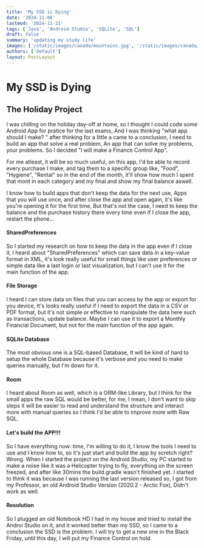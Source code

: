 ```yaml
---
title: 'My SSD is Dying'
date: '2024-11-06'
lastmod: '2024-11-21'
tags: ['Java', 'Android-Studio', 'SQLite', 'SQL']
draft: false
summary: 'updating my study life'
images: ['/static/images/canada/mountains.jpg', '/static/images/canada/toronto.jpg']
authors: ['default']
layout: PostLayout
---
```


# My SSD is Dying

## The Holiday Project

I was chilling on the holiday day-off at home, so I thought I could code some Android App for pratice for the last exams, And I was thinking "what app should I make? " after thinking for a little a came to a conclusion, I need to build an app that solve a real problem, An app that can solve my problems, your problems. So I decided "I will make a Finance Control App".

For me atleast, it will be so much useful, on this app, I'd be able to record every purchase I make, and tag them to a specific group like, "Food", "Hygiene", "Rental" so in the end of the month, it'll show how much I spent that mont in each category and my final and show my final balance aswell.

I know how to build apps that don't keep the data for the next use, Apps that you will use once, and after close the app and open again, it's like you're opening it for the first time, But that's not the case, I need to keep the balance and the purchase history there every time even if I close the app, restart the phone...

#### SharedPreferences
So I started my research on how to keep the data in the app even if I close it, I heard about "SharedPreferences" which can save data in a key-value format in XML, it's look really useful for small things like user preferences or simple data like a last login or last visualization, but I can't use it for the main function of the app.

#### File Storage
I heard I can store data on files that you can access by the app or export for you device, It's looks really useful if I need to export the data in a CSV or PDF format, but it's not simple or effective to manipulate the data here such as transactions, update balance.
Maybe I can use it to export a Monthly Financial Document, but not for the main function of the app again. 

#### SQLite Database
The most obvious one is a SQL-based Database, It will be kind of hard to setup the whole Database because it's verbose and you need to make queries manually, but I'm down for it.

#### Room
I heard about Room as well, which is a ORM-like Library, but I think for the small apps the raw SQL would be better, for me, I mean, I don't want to skip steps it will be easier to read and understand the structure and interact more with manual queries so I think I'd be able to improve more with Raw SQL.

#### Let's build the APP!!!
So I have everything now: time, I'm willing to do it, I know the tools I need to use and I know how to, so it's just start and build the app by scretch right? Wrong.
When I started the project on the Android Studio, my PC started to make a noise like it was a Helicopter trying to fly, everything on the screen freezed, and after like 30mins the build.gradle wasn't finished yet.
I started to think it was because I was running the last version released so, I got from my Professor, an old Android Studio Version (2020.2 - Arctic Fox), Didn't work as well.

#### Resolution
So I plugged an old Notebook HD I had in my house and tried to install the Androi Studio on it, and it worked better than my SSD, so I came to a conclusion the SSD is the problem.
I will try to get a new one in the Black Friday, until this day, I will put my Finance Control on hold.


<!-- <img src="/public/static/images/php_meme.png"> -->